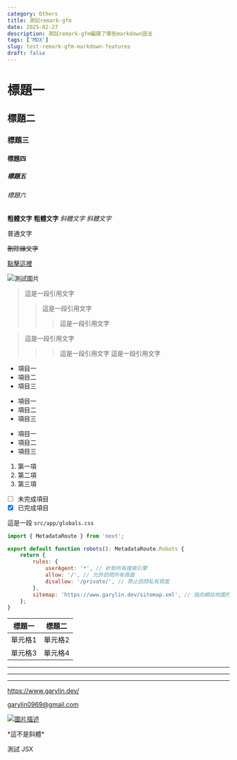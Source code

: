 ```yaml
---
category: Others
title: 測試remark-gfm
date: 2025-02-27
description: 測試remark-gfm編譯了哪些markdown語法
tags: ['MDX']
slug: test-remark-gfm-markdown-features
draft: false
---
```


# 標題一

## 標題二

### 標題三

#### 標題四

##### 標題五

###### 標題六

**粗體文字**
**粗體文字**
_斜體文字_
_斜體文字_

普通文字

~~刪除線文字~~

[點擊這裡](https://www.garylin.dev/)

![測試圖片](/avatar/author.jpg)

> 這是一段引用文字
>
> > 這是一段引用文字
> >
> > > 這是一段引用文字

> 這是一段引用文字
>
> > > 這是一段引用文字
> > > 這是一段引用文字

- 項目一
- 項目二
- 項目三

* 項目一
* 項目二
* 項目三

- 項目一
- 項目二
- 項目三

1. 第一項
2. 第二項
3. 第三項

- [ ] 未完成項目
- [x] 已完成項目

這是一段 `src/app/globals.css`

```js
import { MetadataRoute } from 'next';

export default function robots(): MetadataRoute.Robots {
    return {
        rules: {
            userAgent: '*', // 針對所有搜索引擎
            allow: '/', // 允許訪問所有頁面
            disallow: '/private/', // 禁止訪問私有頁面
        },
        sitemap: 'https://www.garylin.dev/sitemap.xml', // 指向網站地圖的 URL
    };
}
```

| 標題一  | 標題二  |
| ------- | ------- |
| 單元格1 | 單元格2 |
| 單元格3 | 單元格4 |

---

---

---

https://www.garylin.dev/

garylin0969@gmail.com

[![圖片描述](/avatar/author.jpg)](https://www.garylin.dev/)

\*這不是斜體\*

<div>
    <p>測試 JSX</p>
</div>

